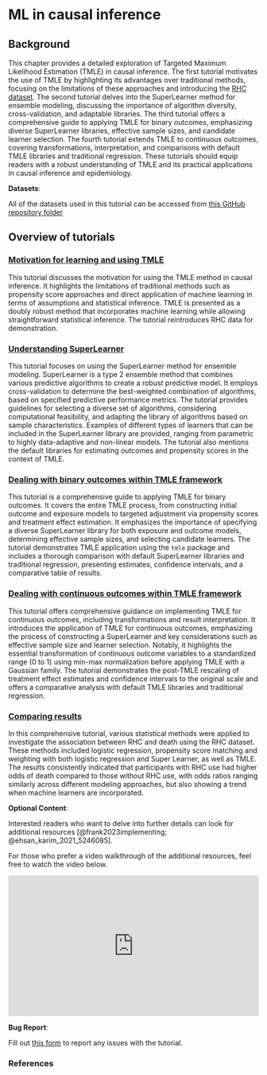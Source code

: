 # ML in causal inference

## Background

This chapter provides a detailed exploration of Targeted Maximum Likelihood Estimation (TMLE) in causal inference. The first tutorial motivates the use of TMLE by highlighting its advantages over traditional methods, focusing on the limitations of these approaches and introducing the [RHC dataset](researchquestion1.html). The second tutorial delves into the SuperLearner method for ensemble modeling, discussing the importance of algorithm diversity, cross-validation, and adaptable libraries. The third tutorial offers a comprehensive guide to applying TMLE for binary outcomes, emphasizing diverse SuperLearner libraries, effective sample sizes, and candidate learner selection. The fourth tutorial extends TMLE to continuous outcomes, covering transformations, interpretation, and comparisons with default TMLE libraries and traditional regression. These tutorials should equip readers with a robust understanding of TMLE and its practical applications in causal inference and epidemiology.

::: callout-important
**Datasets**:

All of the datasets used in this tutorial can be accessed from [this GitHub repository folder](https://github.com/ehsanx/EpiMethods/tree/main/Data/machinelearningCausal)
:::

## Overview of tutorials

### [Motivation for learning and using TMLE](machinelearningCausal1.html)

This tutorial discusses the motivation for using the TMLE method in causal inference. It highlights the limitations of traditional methods such as propensity score approaches and direct application of machine learning in terms of assumptions and statistical inference. TMLE is presented as a doubly robust method that incorporates machine learning while allowing straightforward statistical inference. The tutorial reintroduces RHC data for demonstration.

### [Understanding SuperLearner](machinelearningCausal2.html)

This tutorial focuses on using the SuperLearner method for ensemble modeling. SuperLearner is a type 2 ensemble method that combines various predictive algorithms to create a robust predictive model. It employs cross-validation to determine the best-weighted combination of algorithms, based on specified predictive performance metrics. The tutorial provides guidelines for selecting a diverse set of algorithms, considering computational feasibility, and adapting the library of algorithms based on sample characteristics. Examples of different types of learners that can be included in the SuperLearner library are provided, ranging from parametric to highly data-adaptive and non-linear models. The tutorial also mentions the default libraries for estimating outcomes and propensity scores in the context of TMLE.

### [Dealing with binary outcomes within TMLE framework](machinelearningCausal3.html)

This tutorial is a comprehensive guide to applying TMLE for binary outcomes. It covers the entire TMLE process, from constructing initial outcome and exposure models to targeted adjustment via propensity scores and treatment effect estimation. It emphasizes the importance of specifying a diverse SuperLearner library for both exposure and outcome models, determining effective sample sizes, and selecting candidate learners. The tutorial demonstrates TMLE application using the `tmle` package and includes a thorough comparison with default SuperLearner libraries and traditional regression, presenting estimates, confidence intervals, and a comparative table of results.

### [Dealing with continuous outcomes within TMLE framework](machinelearningCausal4.html)

This tutorial offers comprehensive guidance on implementing TMLE for continuous outcomes, including transformations and result interpretation. It introduces the application of TMLE for continuous outcomes, emphasizing the process of constructing a SuperLearner and key considerations such as effective sample size and learner selection. Notably, it highlights the essential transformation of continuous outcome variables to a standardized range (0 to 1) using min-max normalization before applying TMLE with a Gaussian family. The tutorial demonstrates the post-TMLE rescaling of treatment effect estimates and confidence intervals to the original scale and offers a comparative analysis with default TMLE libraries and traditional regression.

### [Comparing results](machinelearningCausal5.html)

In this comprehensive tutorial, various statistical methods were applied to investigate the association between RHC and death using the RHC dataset. These methods included logistic regression, propensity score matching and weighting with both logistic regression and Super Learner, as well as TMLE. The results consistently indicated that participants with RHC use had higher odds of death compared to those without RHC use, with odds ratios ranging similarly across different modeling approaches, but also showing a trend when machine learners are incorporated. 

::: callout-tip
**Optional Content**:

Interested readers who want to delve into further details can look for additional resources [@frank2023implementing; @ehsan_karim_2021_5246085].
:::

::: callout-tip
For those who prefer a video walkthrough of the additional resources, feel free to watch the video below.
:::

::: {style="position: relative; padding-bottom: 56.25%; height: 0; overflow: hidden;"}
<iframe src="https://www.youtube.com/embed/u5aZRNLjJug" style="position: absolute; top: 0; left: 0; width: 100%; height: 100%; border:0;" allowfullscreen>

</iframe>
:::

::: callout-warning
**Bug Report**:

Fill out [this form](https://forms.gle/YSwuiebtb1E9wjHu9) to report any issues with the tutorial.
:::

### References
